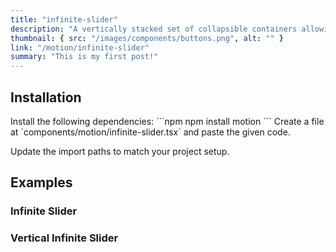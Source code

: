 ```yaml
---
title: "infinite-slider"
description: "A vertically stacked set of collapsible containers allowing users to toggle content visibility. Customize the animation effects with variants and transitions for expanding/collapsing the sections."
thumbnail: { src: "/images/components/buttons.png", alt: "" }
link: "/motion/infinite-slider"
summary: "This is my first post!"
---
```


<ComponentPreview name="infinite-slider-demo" />

## Installation

<Steps>
<Step>
Install the following dependencies:
</Step>
```npm
npm install motion
```

<Step>
    Create a file at `components/motion/infinite-slider.tsx` and paste the given
    code.
</Step>

<CollapsibleSource name="infinite-slider-demo" />

<Step>Update the import paths to match your project setup.</Step>

</Steps>

## Examples

### Infinite Slider

<ComponentPreview name="infinite-slider-hover" />

### Vertical Infinite Slider

<ComponentPreview name="infinite-slider-vertical" />
